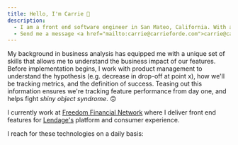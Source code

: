 ```yaml
---
title: Hello, I'm Carrie 👋
description:
  - I am a front end software engineer in San Mateo, California. With a background in business analysis, I bring a unique set of skills that helps me understand how the features I build bring value to end users.
  - Send me a message <a href="mailto:carrie@carrieforde.com">carrie@carrieforde.com</a>
---
```


My background in business analysis has equipped me with a unique set of skills that allows me to understand the business impact of our features. Before implementation begins, I work with product management to understand the hypothesis (e.g. decrease in drop-off at point x), how we'll be tracking metrics, and the definition of success. Teasing out this information ensures we're tracking feature performance from day one, and helps fight _shiny object syndrome_. 🙃

I currently work at [Freedom Financial Network](https://www.freedomfinancialnetwork.com) where I deliver front end features for [Lendage's](https://lendage.com) platform and consumer experience.

I reach for these technologies on a daily basis:
